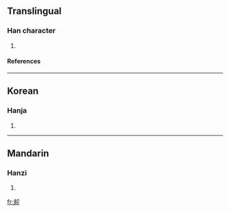 ==Translingual==
===Han character===
{{Han char|rad=卩|as=06|sn=8|four=|canj=弓弓尸中 (NNSL)}}
# {{defn|Han|sort=卩06}}
====References====
{{Han ref|kx=0159.220|dkj=02859|dj=0365.040|hdz=10315.020|uh=5376|ud=21366}}
----
==Korean==
===Hanja===
{{ko-hanja|hangeul=시|rv=si|mr=si}}
# {{defn|Korean}}
----
==Mandarin==
===Hanzi===
{{cmn-hanzi|pin=[[shì]] ([[shi4]])|wg=shih<sup>4</sup>}}
# {{defn|Mandarin}}

[[fr:卶]]